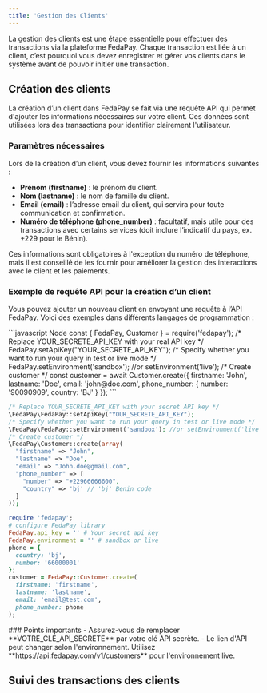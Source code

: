 ```yaml
---
title: 'Gestion des Clients'
---
```


La gestion des clients est une étape essentielle pour effectuer des transactions via la plateforme FedaPay. Chaque transaction est liée à un client, c’est pourquoi vous devez enregistrer et gérer vos clients dans le système avant de pouvoir initier une transaction.

## Création des clients

La création d’un client dans FedaPay se fait via une requête API qui permet d'ajouter les informations nécessaires sur votre client. Ces données sont utilisées lors des transactions pour identifier clairement l'utilisateur.

### Paramètres nécessaires

Lors de la création d’un client, vous devez fournir les informations suivantes :
- **Prénom (firstname)** : le prénom du client.
- **Nom (lastname)** : le nom de famille du client.
- **Email (email)** : l’adresse email du client, qui servira pour toute communication et confirmation.
- **Numéro de téléphone (phone_number)** : facultatif, mais utile pour des transactions avec certains services (doit inclure l’indicatif du pays, ex. +229 pour le Bénin).

Ces informations sont obligatoires à l'exception du numéro de téléphone, mais il est conseillé de les fournir pour améliorer la gestion des interactions avec le client et les paiements.

### Exemple de requête API pour la création d’un client

Vous pouvez ajouter un nouveau client en envoyant une requête à l’API FedaPay. Voici des exemples dans différents langages de programmation :

<CodeGroup>
```javascript Node
const { FedaPay, Customer } = require('fedapay');
/* Replace YOUR_SECRETE_API_KEY with your real API key */
FedaPay.setApiKey("YOUR_SECRETE_API_KEY");
/* Specify whether you want to run your query in test or live mode */
FedaPay.setEnvironment('sandbox'); //or setEnvironment('live');
/* Create customer */
const customer = await Customer.create({
  firstname: 'John',
  lastname: 'Doe',
  email: 'john@doe.com',
  phone_number: {
    number: '90090909',
    country: 'BJ'
  }
});
```

```php PHP
/* Replace YOUR_SECRETE_API_KEY with your secret API key */
\FedaPay\FedaPay::setApiKey("YOUR_SECRETE_API_KEY");
/* Specify whether you want to run your query in test or live mode */
\FedaPay\FedaPay::setEnvironment('sandbox'); //or setEnvironment('live');
/* Create customer */
\FedaPay\Customer::create(array(
  "firstname" => "John",
  "lastname" => "Doe",
  "email" => "John.doe@gmail.com",
  "phone_number" => [
    "number" => "+22966666600",
    "country" => 'bj' // 'bj' Benin code
  ]
));
```

```ruby Ruby
require 'fedapay';
# configure FedaPay library
FedaPay.api_key = '' # Your secret api key
FedaPay.environment = '' # sandbox or live
phone = {
  country: 'bj',
  number: '66000001'
};
customer = FedaPay::Customer.create(
  firstname: 'firstname',
  lastname: 'lastname',
  email: 'email@test.com',
  phone_number: phone
);
```
</CodeGroup>

<Tip>
### Points importants
- Assurez-vous de remplacer **VOTRE_CLE_API_SECRETE** par votre clé API secrète.
- Le lien d'API peut changer selon l'environnement. Utilisez **https://api.fedapay.com/v1/customers** pour l'environnement live.
</Tip>

## Suivi des transactions des clients



